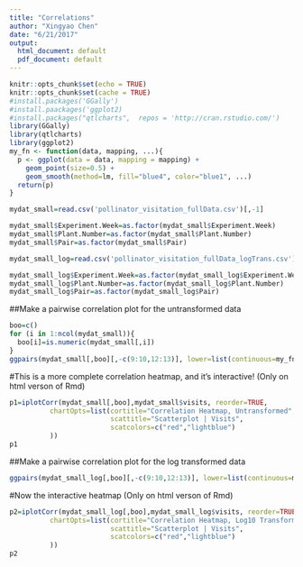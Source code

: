 ```yaml
---
title: "Correlations"
author: "Xingyao Chen"
date: "6/21/2017"
output:
  html_document: default
  pdf_document: default
---
```


```r
knitr::opts_chunk$set(echo = TRUE)
knitr::opts_chunk$set(cache = TRUE)
#install.packages('GGally')
#install.paackages('ggplot2)
#install.packages("qtlcharts",  repos = 'http://cran.rstudio.com/')
library(GGally)
library(qtlcharts)
library(ggplot2)
my_fn <- function(data, mapping, ...){
  p <- ggplot(data = data, mapping = mapping) + 
    geom_point(size=0.5) + 
    geom_smooth(method=lm, fill="blue4", color="blue1", ...)
  return(p)
}
```

```r
mydat_small=read.csv('pollinator_visitation_fullData.csv')[,-1]

mydat_small$Experiment.Week=as.factor(mydat_small$Experiment.Week)
mydat_small$Plant.Number=as.factor(mydat_small$Plant.Number)
mydat_small$Pair=as.factor(mydat_small$Pair)

mydat_small_log=read.csv('pollinator_visitation_fullData_logTrans.csv')[,-1]

mydat_small_log$Experiment.Week=as.factor(mydat_small_log$Experiment.Week)
mydat_small_log$Plant.Number=as.factor(mydat_small_log$Plant.Number)
mydat_small_log$Pair=as.factor(mydat_small_log$Pair)

```


##Make a pairwise correlation plot for the untransformed data
```r
boo=c()
for (i in 1:ncol(mydat_small)){
  boo[i]=is.numeric(mydat_small[,i])
}
ggpairs(mydat_small[,boo][,-c(9:10,12:13)], lower=list(continuous=my_fn))
```


#This is a more complete correlation heatmap, and it's interactive! (Only on html verson of Rmd)
```r
p1=iplotCorr(mydat_small[,boo],mydat_small$visits, reorder=TRUE,
          chartOpts=list(cortitle="Correlation Heatmap, Untransformed",
                         scattitle="Scatterplot | Visits",
                         scatcolors=c("red","lightblue")
          ))
p1
```



##Make a pairwise correlation plot for the log transformed data
```r
ggpairs(mydat_small_log[,boo][,-c(9:10,12:13)], lower=list(continuous=my_fn))
```


#Now the interactive heatmap (Only on html verson of Rmd)

```r
p2=iplotCorr(mydat_small_log[,boo],mydat_small_log$visits, reorder=TRUE,
          chartOpts=list(cortitle="Correlation Heatmap, Log10 Transformed",
                         scattitle="Scatterplot | Visits",
                         scatcolors=c("red","lightblue")
          ))
p2
```

